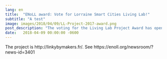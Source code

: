 ```yaml
---
lang: en
title:  "ENoLL award: Vote for Lorraine Smart Cities Living Lab!"
subtitle: "A test"
image: images/2018/04/09/LL-Project-2017-award.png
post_description: "The voting for the Living Lab Project Award has opened until Sunday 29 April 2018. We present Linky by makers project See all the projects Link to vote: ## VOTE :) ##"
date:   2018-04-09 00:00:00 -0600
---
```



The project is http://linkybymakers.fr/.
See https://enoll.org/newsroom/?news-id=3401



